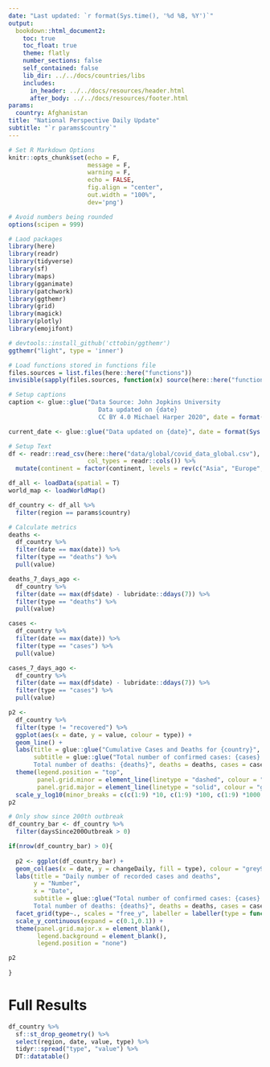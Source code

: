 ```yaml
---
date: "Last updated: `r format(Sys.time(), '%d %B, %Y')`"
output:
  bookdown::html_document2:
    toc: true
    toc_float: true
    theme: flatly
    number_sections: false
    self_contained: false
    lib_dir: ../../docs/countries/libs
    includes:
      in_header: ../../docs/resources/header.html
      after_body: ../../docs/resources/footer.html
params:
  country: Afghanistan
title: "National Perspective Daily Update"
subtitle: "`r params$country`"
---
```


```r
# Set R Markdown Options
knitr::opts_chunk$set(echo = F, 
                      message = F, 
                      warning = F,
                      echo = FALSE,
                      fig.align = "center",
                      out.width = "100%",
                      dev='png')

# Avoid numbers being rounded
options(scipen = 999)

# Laod packages
library(here)
library(readr)
library(tidyverse)
library(sf)
library(maps)
library(gganimate)
library(patchwork)
library(ggthemr)
library(grid)
library(magick)
library(plotly)
library(emojifont)

# devtools::install_github('cttobin/ggthemr')
ggthemr("light", type = 'inner')

# Load functions stored in functions file
files.sources = list.files(here::here("functions"))
invisible(sapply(files.sources, function(x) source(here::here("functions", x))))

# Setup captions
caption <- glue::glue("Data Source: John Jopkins University
                         Data updated on {date}
                         CC BY 4.0 Michael Harper 2020", date = format(Sys.time(), '%d %B %Y'))

current_date <- glue::glue("Data updated on {date}", date = format(Sys.time(), '%d %B %Y'))

# Setup Text
df <- readr::read_csv(here::here("data/global/covid_data_global.csv"),
                      col_types = readr::cols()) %>%
  mutate(continent = factor(continent, levels = rev(c("Asia", "Europe", "North America", "South America", "Africa", "Oceania"))))

df_all <- loadData(spatial = T)
world_map <- loadWorldMap()
```



```r
df_country <- df_all %>%
  filter(region == params$country)

# Calculate metrics
deaths <-
  df_country %>%
  filter(date == max(date)) %>%
  filter(type == "deaths") %>%
  pull(value)

deaths_7_days_ago <- 
  df_country %>%
  filter(date == max(df$date) - lubridate::ddays(7)) %>%
  filter(type == "deaths") %>%
  pull(value)

cases <- 
  df_country %>%
  filter(date == max(date)) %>%
  filter(type == "cases") %>%
  pull(value)

cases_7_days_ago <-
  df_country %>%
  filter(date == max(df$date) - lubridate::ddays(7)) %>%
  filter(type == "cases") %>%
  pull(value)

```


```r
p2 <- 
  df_country %>%
  filter(type != "recovered") %>%
  ggplot(aes(x = date, y = value, colour = type)) +
  geom_line() +
  labs(title = glue::glue("Cumulative Cases and Deaths for {country}", country = params$country),
       subtitle = glue::glue("Total number of confirmed cases: {cases}
       Total number of deaths: {deaths}", deaths = deaths, cases = cases)) +
  theme(legend.position = "top",
        panel.grid.minor = element_line(linetype = "dashed", colour = "grey90", size = 0.4),
        panel.grid.major = element_line(linetype = "solid", colour = "grey90")) +
  scale_y_log10(minor_breaks = c(c(1:9) *10, c(1:9) *100, c(1:9) *1000, c(1:9) *10000))
p2
```

```r

# Only show since 200th outbreak
df_country_bar <- df_country %>%
  filter(daysSince200Outbreak > 0)

if(nrow(df_country_bar) > 0){
  
  p2 <- ggplot(df_country_bar) + 
  geom_col(aes(x = date, y = changeDaily, fill = type), colour = "grey90") +
  labs(title = "Daily number of recorded cases and deaths",
       y = "Number",
       x = "Date",
       subtitle = glue::glue("Total number of confirmed cases: {cases}
       Total number of deaths: {deaths}", deaths = deaths, cases = cases)) +
  facet_grid(type~., scales = "free_y", labeller = labeller(type = function(x) tools::toTitleCase(x))) +
  scale_y_continuous(expand = c(0.1,0.1)) + 
  theme(panel.grid.major.x = element_blank(),
        legend.background = element_blank(),
        legend.position = "none")

p2
  
}


```

# Full Results

```r
df_country %>%
  sf::st_drop_geometry() %>%
  select(region, date, value, type) %>%
  tidyr::spread("type", "value") %>%
  DT::datatable()
```



